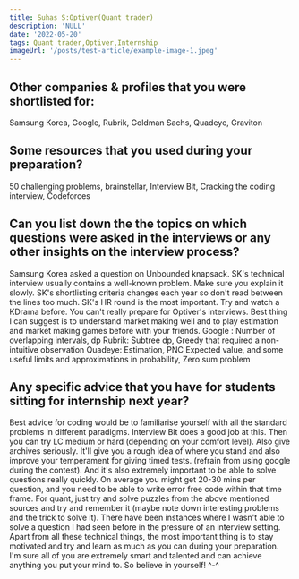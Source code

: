 ```yaml
---
title: Suhas S:Optiver(Quant trader)
description: 'NULL' 
date: '2022-05-20'
tags: Quant trader,Optiver,Internship
imageUrl: '/posts/test-article/example-image-1.jpeg'
---
```


## Other companies & profiles that you were shortlisted for:
Samsung Korea, Google, Rubrik, Goldman Sachs, Quadeye, Graviton

## Some resources that you used during your preparation?
50 challenging problems, brainstellar, Interview Bit, Cracking the coding interview, Codeforces

## Can you list down the the topics on which questions were asked in the interviews or any other insights on the interview process?
Samsung Korea asked a question on Unbounded knapsack. SK's technical interview usually contains a well-known problem. Make sure you explain it slowly. SK's shortlisting criteria changes each year so don't read between the lines too much. SK's HR round is the most important. Try and watch a KDrama before. 
You can't really prepare for Optiver's interviews. Best thing I can suggest is to understand market making well and to play estimation and market making games before with your friends.
Google : Number of overlapping intervals, dp
Rubrik: Subtree dp, Greedy that required a non-intuitive observation
Quadeye: Estimation, PNC Expected value, and some useful limits and approximations in probability, Zero sum problem 

## Any specific advice that you have for students sitting for internship next year?
Best advice for coding would be to familiarise yourself with all the standard problems in different paradigms. Interview Bit does a good job at this. Then you can try LC medium or hard (depending on your comfort level). Also give archives seriously. It'll give you a rough idea of where you stand and also improve your temperament for giving timed tests. (refrain from using google during the contest). And it's also extremely important to be able to solve questions really quickly. On average you might get 20-30 mins per question, and you need to be able to write error free code within that time frame.
For quant, just try and solve puzzles from the above mentioned sources and try and remember it (maybe note down interesting problems and the trick to solve it). There have been instances where I wasn't able to solve a question I had seen before in the pressure of an interview setting.
Apart from all these technical things, the most important thing is to stay motivated and try and learn as much as you can during your preparation. I'm sure all of you are extremely smart and talented and can achieve anything you put your mind to. So believe in yourself! ^-^

